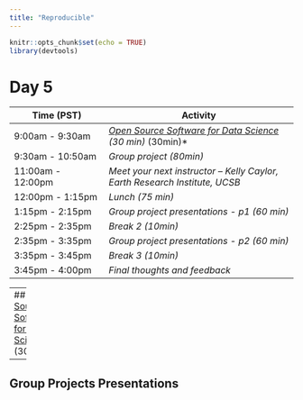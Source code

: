 ```yaml
---
title: "Reproducible"
---
```


```r
knitr::opts_chunk$set(echo = TRUE)
library(devtools)
``` 

# Day 5

| **Time (PST)**    | **Activity**                        |
|-------------------|-------------------------------------|
| 9:00am - 9:30am   | *[Open Source Software for Data Science](https://www.rstudio.com/resources/rstudioconf-2020/open-source-software-for-data-science/) (30 min)*  (30min)*             |
| 9:30am - 10:50am  | *Group project (80min)* |
| 11:00am - 12:00pm | *Meet your next instructor  --  Kelly Caylor,  Earth Research Institute, UCSB* |
| 12:00pm - 1:15pm  | *Lunch (75 min)*                    |
| 1:15pm - 2:15pm   | *Group project presentations - p1 (60 min)*|
| 2:25pm - 2:35pm   |  *Break 2 (10min)* 
| 2:35pm - 3:35pm   | *Group project presentations - p2 (60 min)* |
| 3:35pm - 3:45pm   | *Break 3 (10min)* 
| 3:45pm - 4:00pm   | *Final thoughts and feedback*     |

---
## [Open Source Software for Data Science](https://www.rstudio.com/resources/rstudioconf-2020/open-source-software-for-data-science/) (30 min)

---

## Group Projects Presentations





